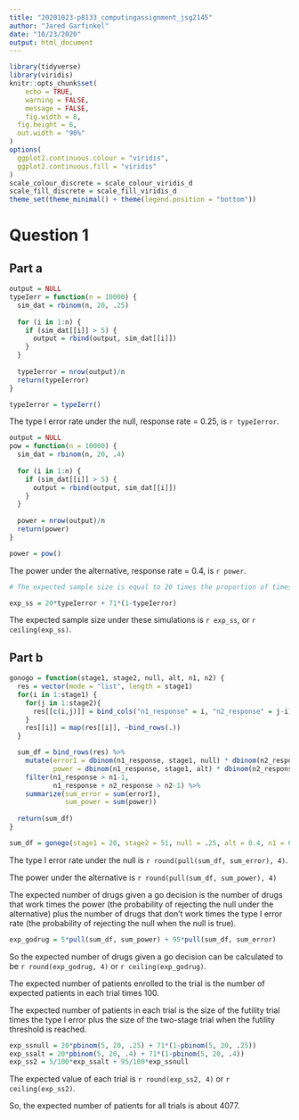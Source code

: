 ```yaml
---
title: "20201023-p8133_computingassignment_jsg2145"
author: "Jared Garfinkel"
date: "10/23/2020"
output: html_document
---
```


```r
library(tidyverse)
library(viridis)
knitr::opts_chunk$set(
	echo = TRUE,
	warning = FALSE,
	message = FALSE,
	fig.width = 8, 
  fig.height = 6,
  out.width = "90%"
)
options(
  ggplot2.continuous.colour = "viridis",
  ggplot2.continuous.fill = "viridis"
)
scale_colour_discrete = scale_colour_viridis_d
scale_fill_discrete = scale_fill_viridis_d
theme_set(theme_minimal() + theme(legend.position = "bottom"))
```

# Question 1

## Part a

```r
output = NULL
typeIerr = function(n = 10000) {
  sim_dat = rbinom(n, 20, .25)
  
  for (i in 1:n) {
    if (sim_dat[[i]] > 5) {
      output = rbind(output, sim_dat[[i]])
    }
  }
  
  typeIerror = nrow(output)/n
  return(typeIerror)
}

typeIerror = typeIerr()
```

The type I error rate under the null, response rate = 0.25, is `r typeIerror`.

```r
output = NULL
pow = function(n = 10000) {
  sim_dat = rbinom(n, 20, .4)
  
  for (i in 1:n) {
    if (sim_dat[[i]] > 5) {
      output = rbind(output, sim_dat[[i]])
    }
  }
  
  power = nrow(output)/n
  return(power)
}

power = pow()
```

The power under the alternative, response rate = 0.4, is `r power`.

```r
# The expected sample size is equal to 20 times the proportion of times the futility trial threshold is not reached plus 71 times the proportion of times the futility trial threshold is reached

exp_ss = 20*typeIerror + 71*(1-typeIerror)
```

The expected sample size under these simulations is `r exp_ss`, or `r ceiling(exp_ss)`.

## Part b

```r
gonogo = function(stage1, stage2, null, alt, n1, n2) {
  res = vector(mode = "list", length = stage1)
  for(i in 1:stage1) {
    for(j in 1:stage2){
      res[[c(i,j)]] = bind_cols("n1_response" = i, "n2_response" = j-i)
    }
    res[[i]] = map(res[[i]], ~bind_rows(.))
  }

  sum_df = bind_rows(res) %>% 
    mutate(errorI = dbinom(n1_response, stage1, null) * dbinom(n2_response, stage2, null),
           power = dbinom(n1_response, stage1, alt) * dbinom(n2_response, stage2, alt)) %>%
    filter(n1_response > n1-1,
           n1_response + n2_response > n2-1) %>% 
    summarize(sum_error = sum(errorI),
              sum_power = sum(power))
  
  return(sum_df)
}
```

```r
sum_df = gonogo(stage1 = 20, stage2 = 51, null = .25, alt = 0.4, n1 = 6, n2 = 24)
```

The type I error rate under the null is `r round(pull(sum_df, sum_error), 4)`.

The power under the alternative is `r round(pull(sum_df, sum_power), 4)`

The expected number of drugs given a go decision is the number of drugs that work times the power (the probability of rejecting the null under the alternative) plus the number of drugs that don't work times the type I error rate (the probability of rejecting the null when the null is true).

```r
exp_godrug = 5*pull(sum_df, sum_power) + 95*pull(sum_df, sum_error)
```


So the expected number of drugs given a go decision can be calculated to be `r round(exp_godrug, 4)` or `r ceiling(exp_godrug)`.

The expected number of patients enrolled to the trial is the number of expected patients in each trial times 100.

The expected number of patients in each trial is the size of the futility trial times the type I error plus the size of the two-stage trial when the futility threshold is reached.

```r
exp_ssnull = 20*pbinom(5, 20, .25) + 71*(1-pbinom(5, 20, .25))
exp_ssalt = 20*pbinom(5, 20, .4) + 71*(1-pbinom(5, 20, .4))
exp_ss2 = 5/100*exp_ssalt + 95/100*exp_ssnull
```

The expected value of each trial is `r round(exp_ss2, 4)` or `r ceiling(exp_ss2)`.

So, the expected number of patients for all trials is about 4077.

